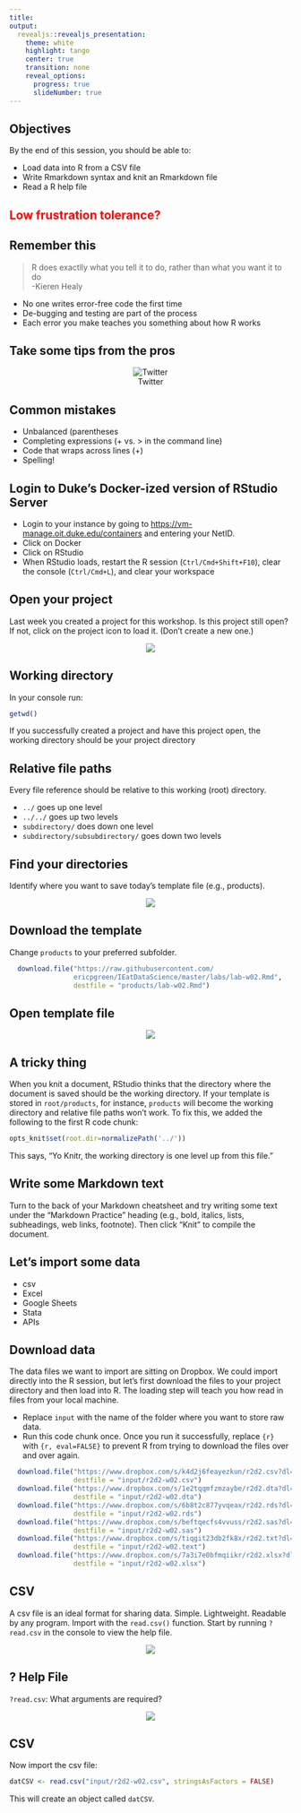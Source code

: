 ```yaml
---
title: 
output: 
  revealjs::revealjs_presentation:
    theme: white
    highlight: tango
    center: true
    transition: none
    reveal_options:
      progress: true
      slideNumber: true
---
```


## {data-background="w02-cover.jpg"}

<style type="text/css">
p { text-align: left; }
</style>

## Objectives 

By the end of this session, you should be able to:

* Load data into R from a CSV file
* Write Rmarkdown syntax and knit an Rmarkdown file
* Read a R help file

## <span style="color:red">Low frustration tolerance?</span> {data-background-image="https://media.giphy.com/media/kHU8W94VS329y/giphy.gif"}

## Remember this

> R does exactlly what you tell it to do, rather than what you want it to do
<br>
-Kieren Healy

* No one writes error-free code the first time
* De-bugging and testing are part of the process
* Each error you make teaches you something about how R works

## Take some tips from the pros

<center>
![Twitter](../img/twitter-mine.png)
</center>

## Common mistakes

* Unbalanced (parentheses
* Completing expressions (+ vs. > in the command line)
* Code that wraps across lines (+)
* Spelling!

## {data-background-image="https://media.giphy.com/media/zaezT79s3Ng7C/giphy.gif"}

## Login to Duke's Docker-ized version of RStudio Server

* Login to your instance by going to [https://vm-manage.oit.duke.edu/containers](https://vm-manage.oit.duke.edu/containers) and entering your NetID. 
* Click on Docker
* Click on RStudio
* When RStudio loads, restart the R session (`Ctrl/Cmd+Shift+F10`), clear the console (`Ctrl/Cmd+L`), and clear your workspace 

## Open your project

Last week you created a project for this workshop. Is this project still open? If not, click on the project icon to load it. (Don't create a new one.)

<center>
<img src="../img/project.png" style="background:none; border:none; box-shadow:none;">
</center>

## Working directory

In your console run:

```r
getwd()
```

If you successfully created a project and have this project open, the working directory should be your project directory

## Relative file paths

Every file reference should be relative to this working (root) directory. 

* `../` goes up one level
* `../../` goes up two levels
* `subdirectory/` does down one level
* `subdirectory/subsubdirectory/` goes down two levels

## Find your directories

Identify where you want to save today's template file (e.g., products).

<center>
<img src="../img/folders2.png" style="background:none; border:none; box-shadow:none;">
</center>

## Download the template

Change `products` to your preferred subfolder.

```r
  download.file("https://raw.githubusercontent.com/
                ericpgreen/IEatDataScience/master/labs/lab-w02.Rmd", 
                destfile = "products/lab-w02.Rmd")
```

## Open template file

<center>
<img src="../img/lab-w02.png" style="background:none; border:none; box-shadow:none;">
</center>

## A tricky thing

When you knit a document, RStudio thinks that the directory where the document is saved should be the working directory. If your template is stored in `root/products`, for instance, `products` will become the working directory and relative file paths won't work. To fix this, we added the following to the first R code chunk: 

```r
opts_knit$set(root.dir=normalizePath('../'))
```

This says, "Yo Knitr, the working directory is one level up from this file."

## Write some Markdown text

Turn to the back of your Markdown cheatsheet and try writing some text under the "Markdown Practice" heading (e.g., bold, italics, lists, subheadings, web links, footnote). Then click "Knit" to compile the document. 

## Let's import some data

* csv
* Excel
* Google Sheets
* Stata
* APIs

## Download data
 
The data files we want to import are sitting on Dropbox. We could import directly into the R session, but let's first download the files to your project directory and then load into R. The loading step will teach you how read in files from your local machine. 

* Replace `input` with the name of the folder where you want to store raw data.
* Run this code chunk once. Once you run it successfully, replace `{r}` with `{r, eval=FALSE}` to prevent R from trying to download the files over and over again.

```r
  download.file("https://www.dropbox.com/s/k4d2j6feayezkun/r2d2.csv?dl=1", 
                destfile = "input/r2d2-w02.csv")
  download.file("https://www.dropbox.com/s/1e2tqqmfzmzaybe/r2d2.dta?dl=1", 
                destfile = "input/r2d2-w02.dta")
  download.file("https://www.dropbox.com/s/6b8t2c877yvqeax/r2d2.rds?dl=1", 
                destfile = "input/r2d2-w02.rds")
  download.file("https://www.dropbox.com/s/beftqecfs4vvuss/r2d2.sas?dl=1", 
                destfile = "input/r2d2-w02.sas")
  download.file("https://www.dropbox.com/s/tiqgit23db2fk8x/r2d2.txt?dl=1", 
                destfile = "input/r2d2-w02.text")
  download.file("https://www.dropbox.com/s/7a3i7e0bfmqiikr/r2d2.xlsx?dl=1", 
                destfile = "input/r2d2-w02.xlsx")
```

## CSV

A csv file is an ideal format for sharing data. Simple. Lightweight. Readable by any program. Import with the `read.csv()` function. Start by running `?read.csv` in the console to view the help file.

<center>
<img src="../img/readcsv.png" style="background:none; border:none; box-shadow:none;">
</center>

## ? Help File

`?read.csv`: What arguments are required?

<center>
<img src="../img/readcsv_ann.png" style="background:none; border:none; box-shadow:none;">
</center>

## CSV

Now import the csv file:

```r
datCSV <- read.csv("input/r2d2-w02.csv", stringsAsFactors = FALSE)
```

This will create an object called `datCSV`.